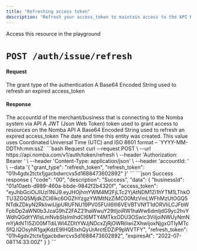```yaml
---
title: "Refreshing access token"
description: "Refresh your access_token to maintain access to the API Resources"
---
```


<Card title="Refresh access token" icon="arrows-rotate"
href="/nomba-api-reference/authenticate/refresh-an-expired-token">
  Access this resource in the playground
</Card>

# `POST /auth/issue/refresh`

#### Request

<ParamField body="grant_type" type="string" required>
  The grant type of the authentication
</ParamField>

<ParamField body="refresh_token" type="string" required>
  A Base64 Encoded String used to refresh an expired access_token
</ParamField>


#### Response

<ResponseField name="businessId" type="string" required>
  The accountId of the merchant/business that is connecting to the Nomba system via API
</ResponseField>

<ResponseField name="access_token" type="string" required>
  A JWT (Json Web Token) token used to grant access to resources on the Nomba API
</ResponseField>

<ResponseField name="refresh_token" type="string" required>
  A Base64 Encoded String used to refresh an expired access_token
</ResponseField>

<ResponseField name="expiresAt" type="string" required>
  The date and time this entity was created. This value uses Coordinated Universal Time (UTC) and ISO 8601 format – `YYYY-MM-DDThh:mm:ssZ`
</ResponseField>


<RequestExample>
```bash Request
curl --request POST \
  --url https://api.nomba.com/v1/auth/token/refresh \
  --header 'Authorization: Bearer <token>' \
  --header 'Content-Type: application/json' \
  --header 'accountId: <accountid>' \
  --data '{
  "grant_type": "refresh_token",
  "refresh_token": "01h4gdx2tctxfjgacbdwrcvs5d1688473602892"
}'
```
</RequestExample>

<ResponseExample>
```json Success response
{
  "code": "00",
  "description": "Success",
  "data": {
    "businessId": "01a10aeb-d989-460a-bbde-9842f2b4320f",
    "access_token": "eyJhbGciOiJIUzI1NiJ9.eyJHOjhmYWM4M2FjLTc2YjAtNDM1Zi1hYTM1LThkOTU3ZGQ5MjdkZCI6Ikc6OGZhYzgzYWMtNzZiMC00MzVmLWFhMzUtOGQ5NTdkZDkyN2RkIiwiUjpURUFNU19PV05FUiI6IlI6VEVBTVNfT1dORVIiLCJFbWFpbDp2aWN0b3JzaG9hZ2FAZ21haWwuY29tIjoiRW1haWw6dmljdG9yc2hvYWdhQGdtYWlsLmNvbSIsImlhdCI6MTY4MTkxODU3OSwic3ViIjoiNWUyNmNmYjAtNTI5Zi00MTdiLWI4ZDItYWJjNDcxZjRjOWRiIiwiZXhwIjoxNjgxOTIyMTc5fQ.lQOsyhR1gajKdzE9IHQEtxhQyUrArctEDZiP9pWVTFY",
    "refresh_token": "01h4gdx2tctxfjgacbdwrcvs5d1688473602892",
    "expiresAt": "2022-07-08T14:33:00Z"
  }
}
```
</ResponseExample>
